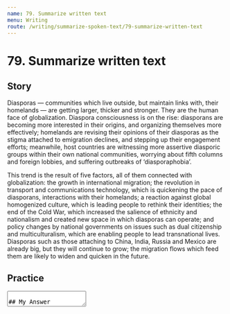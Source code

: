 ```yaml
---
name: 79. Summarize written text
menu: Writing
route: /writing/summarize-spoken-text/79-summarize-written-text
---
```



# 79. Summarize written text

## Story

Diasporas — communities which live outside, but maintain links with, their homelands — are getting larger, thicker and stronger. They are the human face of globalization. Diaspora consciousness is on the rise: diasporans are becoming more interested in their origins, and organizing themselves more effectively; homelands are revising their opinions of their diasporas as the stigma attached to emigration declines, and stepping up their engagement efforts; meanwhile, host countries are witnessing more assertive diasporic groups within their own national communities, worrying about fifth columns and foreign lobbies, and suffering outbreaks of ‘diasporaphobia’.

This trend is the result of five factors, all of them connected with globalization: the growth in international migration; the revolution in transport and communications technology, which is quickening the pace of diasporans, interactions with their homelands; a reaction against global homogenized culture, which is leading people to rethink their identities; the end of the Cold War, which increased the salience of ethnicity and nationalism and created new space in which diasporas can operate; and policy changes by national governments on issues such as dual citizenship and multiculturalism, which are enabling people to lead transnational lives. Diasporas such as those attaching to China, India, Russia and Mexico are already big, but they will continue to grow; the migration flows which feed them are likely to widen and quicken in the future.

## Practice

<Textarea rows={8} />

## My Answer

Diasporas are getting larger, thicker and stronger **and** are the human face of globalization; **moreover**, Diaspora consciousness is on the rise **which** is the result of five factors, all of them connected with globalization: the growth in international migration; the revolution in transport and communications technology; a reaction against global homogenized culture; the end of the Cold War; and policy changes by national governments on issues such as dual citizenship and multiculturalism.
